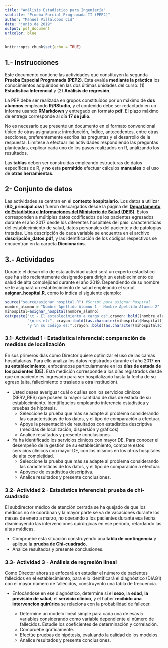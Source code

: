 ---
title: "Análisis Estadístico para Ingeniería"
subtitle: "Prueba Parcial Programada II (PEP2)"
author: "Manuel Villalobos Cid"
date: "junio de 2019"
output: pdf_document
urlcolor: blue
---

```{r setup, include=FALSE}
knitr::opts_chunk$set(echo = TRUE)
```

## 1.- Instrucciones

Este documento contiene las actividades que constituyen la segunda **Prueba Especial Programada (PEP2)**.
Esta evalúa **mediante la práctica** los conocimientos adquiridos en las dos últimas unidades del curso: (1) **Estadística Inferencial** y (2) **Análisis de regresión**.

La PEP debe ser realizada en grupos constituídos por un máximo de **dos alumnos** empleando **R/RStudio**, y el contenido debe ser redactado en un informe usando **RMarkdown** y entregado en formato **pdf**. El plazo máximo de entrega corresponde al día **17 de julio.**

No es necesario que presente un documento en el formato convencional típico de otras asignaturas: introducción, índice, antecedentes, entre otras secciones, preferentemente escriba las preguntas y el desarrollo de la respuesta. Limítese a efectuar las actividades respondiendo las preguntas planteadas, explicar cada uno de los pasos realizados en R, análizando los resultados.

Las **tablas** deben ser construidas empleando estructuras de datos específicas de R, y **no** esta **permitido** efectuar cálculos **manuales** o el uso de **otras herramientas**.

## 2- Conjunto de datos
Las actividades se centran en el **contexto hospitalario**. Los datos a utilizar (**BD_principal.csv**) fueron descargados desde la página del [**Departamento de Estadística e Informaciones del Ministerio de Salud (DEIS)**](http://www.deis.cl). Estos corresponden a múltiples datos codificados de los pacientes egresados durante el año 2017 desde los diferentes hospitales del país: características del establecimiento de salud, datos personales del paciente y de patologías tratadas. Una descripción de cada variable se encuentra en el archivo **descripción_datos.pdf**, y las identificación de los códigos respectivos se encuentran en la carpeta **Diccionarios**. 


## 3.- Actividades

Durante el desarrollo de esta actividad usted será un experto estadístico que ha sido recientemente designado para dirigir un establecimiento de salud de alta complejidad durante el año 2019. Dependiendo de su nombre se le asignará un establecimiento de salud empleando el script **asignar_hospital.R**, como lo indica el siguiente ejemplo:

```{r, echo = T,message=F, warning=F,fig.align="center"}
source("source/asignar_hospital.R") #Script para asignar hospital
nombre_alumno = "Nombre Apellido Alumno 1 - Nombre Apellido Alumno 2"
mihospital=asignar_hospital(nombre_alumno)
cat(paste("\t - El establecimiento a cargo de",crayon::bold((nombre_alumno)),
          "\n es el:", crayon::bold((as.character(mihospital$Hospital))),
          "y \n su código es:",crayon::bold((as.character(mihospital$C.digo)))))
```

\newpage
### 3.1- Actividad 1 - Estadística inferencial: comparación de medidas de localización

En sus primeros días como Director quiere optimizar el uso de las camas hospitalarias. Para ello analiza los datos registrados durante el año 2017 **en su establecimiento**, enfocándose particularmente en los **días de estada de los pacientes (DE)**. Esta medición corresponde a los días registrados desde que un paciente es ingresado para ser hospitalizado hasta la fecha de su egreso (alta, fallecimiento o traslado a otra institución). 

- Usted desea averiguar cuál o cuáles son los servicios clínicos (SERV_RES) que poseen la mayor cantidad de días de estada de su establecimiento. Identifíquelos empleando inferencia estadística y pruebas de hipótesis.
    - Seleccione la prueba que más se adapte al problema considerando las características de los datos, y el tipo de comparación a efectuar.
    - Apoye la presentación de resultados con estadística descriptiva (medidas de localización, dispersión y gráficos)
    - Analice resultados y presente conclusiones.
    
- Ya ha identificado los servicios clínicos con mayor DE. Para conocer el desempeño de la gestión de su establecimiento, compare estos servicios clínicos con mayor DE, con los mismos en los otros hospitales de alta complejidad. 
    - Seleccione la prueba que más se adapte al problema considerando las características de los datos, y el tipo de comparación a efectuar.
    - Apóyese de estadística descriptiva.
    - Analice resultados y presente conclusiones.

### 3.2- Actividad 2 - Estadística inferencial: prueba de chi-cuadrado

El subdirector médico de atención cerrada se ha quejado de que los médicos no se coordinan y la mayor parte se va de vacaciones durante los meses de enero a marzo, no operando a los pacientes durante esa fecha disminuyendo las intervenciones quirúrgicas en ese período, retardando las altas médicas.

  - Compruebe esta situación construyendo una **tabla de contingencia** y aplique la **prueba de Chi-cuadrado.**
  - Analice resultados y presente conclusiones.

### 3.3- Actividad 3 - Análisis de regresión lineal

Como Director ahora se enfocará en estudiar el número de pacientes fallecidos en el establecimiento, para ello identificará el diagnóstico (DIAG1) con el mayor número de fallecidos, construyento una tabla de frecuencia.
 
  - Enfocándose en ese diagnóstico, determine si el **sexo**, la **edad**, **la previsión de salud**, el **servicio clínico**, y el haber **recibido una intervencion quirúrica** se relaciona con la probabilidad de fallecer. 
  
      - Determine un modelo lineal simple para cada una de esas 5 variables considerando como variable dependiente el número de fallecidos. Estudie los coeficientes de      determinación y correlación.
      - Compruebe gráficamente.
      - Efectúe pruebas de hipótesis, evaluando la calidad de los modelos.
      - Analice resultados y presente conclusiones.
    
          
